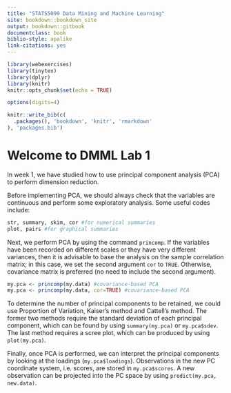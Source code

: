 ```yaml
---
title: "STATS5099 Data Mining and Machine Learning"
site: bookdown::bookdown_site
output: bookdown::gitbook
documentclass: book
biblio-style: apalike
link-citations: yes
---
```


```r
library(webexercises)
library(tinytex)
library(dplyr)
library(knitr)
knitr::opts_chunk$set(echo = TRUE)

options(digits=4)
```


```r
knitr::write_bib(c(
  .packages(), 'bookdown', 'knitr', 'rmarkdown'
), 'packages.bib')
```


# Welcome to DMML Lab 1

In week 1, we have studied how to use principal component analysis (PCA) to perform dimension reduction. 

Before implementing PCA, we should always check that the variables are continuous and perform some exploratory analysis. Some useful codes include:

```r
str, summary, skim, cor #for numerical summaries
plot, pairs #for graphical summaries
```

Next, we perform PCA by using the command `princomp`. If the variables have been recorded on different scales or they have very different variances, then it is advisable to base the analysis on the sample correlation matrix; in this case, we set the second argument `cor` to `TRUE`. Otherwise, covariance matrix is preferred (no need to include the second argument).
```r
my.pca <- princomp(my.data) #covariance-based PCA
my.pca <- princomp(my.data, cor=TRUE) #covariance-based PCA
```

To determine the number of principal components to be retained, we could use Proportion of Variation, Kaiser's method and Cattell's method. The former two methods require the standard deviation of each principal component, which can be found by using `summary(my.pca)` or `my.pca$sdev`. The last method requires a scree plot, which can be produced by using `plot(my.pca)`. 

Finally, once PCA is performed, we can interpret the principal components by looking at the loadings (`my.pca$loadings`). Observations in the new PC coordinate system, i.e. scores, are stored in `my.pca$scores`. A new observation can be projected into the PC space by using `predict(my.pca, new.data)`.
